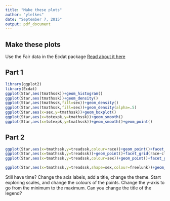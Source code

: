 ```yaml
---
title: "Make these plots"
author: "ylelkes"
date: "September 7, 2015"
output: pdf_document
---
```


## Make these plots

Use the Fair data in the Ecdat package
[Read about it here](https://cran.r-project.org/web/packages/Ecdat/Ecdat.pdf)

## Part 1
```r
library(ggplot2)
library(Ecdat)
ggplot(Star,aes(tmathssk))+geom_histogram()
ggplot(Star,aes(tmathssk))+geom_density()
ggplot(Star,aes(tmathssk,fill=sex))+geom_density()
ggplot(Star,aes(tmathssk,fill=sex))+geom_density(alpha=.5)
ggplot(Star,aes(x=sex,y=tmathssk))+geom_boxplot()
ggplot(Star,aes(x=totexpk,y=tmathssk))+geom_smooth()
ggplot(Star,aes(x=totexpk,y=tmathssk))+geom_smooth()+geom_point()
```

## Part 2
```r
ggplot(Star,aes(x=tmathssk,y=treadssk,colour=race))+geom_point()+facet_wrap(~sex)
ggplot(Star,aes(x=tmathssk,y=treadssk))+geom_point()+facet_grid(race~classk)
ggplot(Star,aes(x=tmathssk,y=treadssk,colour=sex))+geom_point()+facet_grid(race~classk)+geom_smooth(method=lm,colour="black")

ggplot(Star,aes(x=tmathssk,y=treadssk,shape=sex,colour=freelunk))+geom_point()+facet_grid(race~classk)+geom_smooth(method=lm)
```

Still have time? Change the axis labels, add a title, change the theme. Start exploring scales, and change the colours of the points. Change the y-axis to go from the minimum to the maximum. Can you change the title of the legend? 